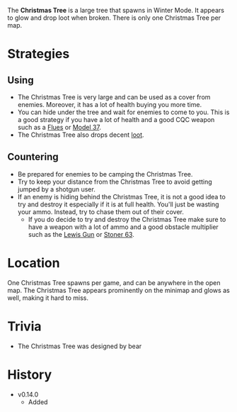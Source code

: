 <Event />

The **Christmas Tree** is a large tree that spawns in Winter Mode. It appears to glow and drop loot when broken. There is only one Christmas Tree per map.

# Strategies
## Using
- The Christmas Tree is very large and can be used as a cover from enemies. Moreover, it has a lot of health buying you more time.
- You can hide under the tree and wait for enemies to come to you. This is a good strategy if you have a lot of health and a good CQC weapon such as a [Flues](/weapons/guns/flues) or [Model 37](/weapons/guns/model_37).
- The Christmas Tree also drops decent [loot](/loot#christmas_tree).

## Countering
- Be prepared for enemies to be camping the Christmas Tree.
- Try to keep your distance from the Christmas Tree to avoid getting jumped by a shotgun user.
- If an enemy is hiding behind the Christmas Tree, it is not a good idea to try and destroy it especially if it is at full health. You'll just be wasting your ammo. Instead, try to chase them out of their cover.
  - If you do decide to try and destroy the Christmas Tree make sure to have a weapon with a lot of ammo and a good obstacle multiplier such as the [Lewis Gun](/weapons/guns/lewis_gun) or [Stoner 63](/weapons/guns/stoner_63).

# Location
One Christmas Tree spawns per game, and can be anywhere in the open map. The Christmas Tree appears prominently on the minimap and glows as well, making it hard to miss.

# Trivia
- The Christmas Tree was designed by bear

# History
- v0.14.0
  - Added
